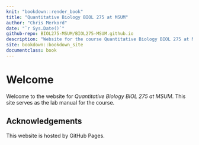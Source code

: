 ```yaml
--- 
knit: "bookdown::render_book"
title: "Quantitative Biology BIOL 275 at MSUM"
author: "Chris Merkord"
date: "`r Sys.Date()`"
github-repo: BIOL275-MSUM/BIOL275-MSUM.github.io
description: "Website for the course Quantitative Biology BIOL 275 at MSUM."
site: bookdown::bookdown_site
documentclass: book
---
```


# Welcome {-}

Welcome to the website for *Quantitative Biology BIOL 275 at MSUM*. This site serves as the lab manual for the course.

## Acknowledgements {-}

This website is hosted by GitHub Pages.